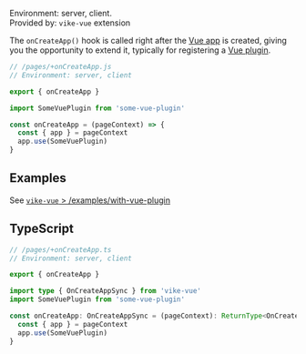 
Environment: server, client.  
Provided by: <Link href="/extensions"><code>vike-vue</code> extension</Link>

The `onCreateApp()` hook is called right after the
[Vue app](https://vuejs.org/guide/essentials/application.html) is created, giving you the opportunity to extend it,
typically for registering a [Vue plugin](https://vuejs.org/guide/reusability/plugins.html).

```js
// /pages/+onCreateApp.js
// Environment: server, client

export { onCreateApp }

import SomeVuePlugin from 'some-vue-plugin'

const onCreateApp = (pageContext) => {
  const { app } = pageContext
  app.use(SomeVuePlugin)
}
```

## Examples

See [`vike-vue` > /examples/with-vue-plugin](https://github.com/vikejs/vike-vue/blob/main/examples/with-vue-plugin/pages/+onCreateApp.ts)

## TypeScript

```ts
// /pages/+onCreateApp.ts
// Environment: server, client

export { onCreateApp }

import type { OnCreateAppSync } from 'vike-vue'
import SomeVuePlugin from 'some-vue-plugin'

const onCreateApp: OnCreateAppSync = (pageContext): ReturnType<OnCreateAppSync> => {
  const { app } = pageContext
  app.use(SomeVuePlugin)
}
```
